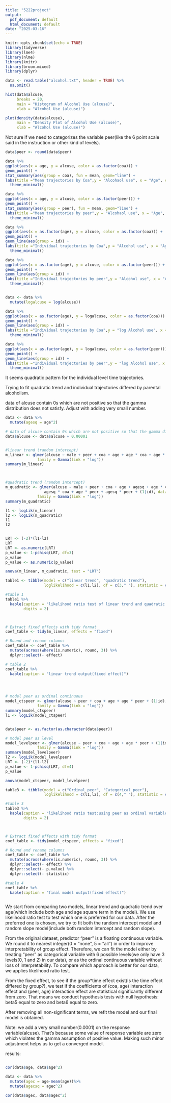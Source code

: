 ```yaml
---
title: "5222project"
output:
  pdf_document: default
  html_document: default
date: "2025-03-16"
---
```


```r
knitr::opts_chunk$set(echo = TRUE)
library(tidyverse)
library(lme4)
library(nlme)
library(knitr)
library(broom.mixed)
library(dplyr)
```

```r
data <- read.table("alcohol.txt", header = TRUE) %>%
  na.omit()

hist(data$alcuse, 
     breaks = 20,           
     main = "Histogram of Alcohol Use (alcuse)", 
     xlab = "Alcohol Use (alcuse)")

plot(density(data$alcuse), 
     main = "Density Plot of Alcohol Use (alcuse)",  
     xlab = "Alcohol Use (alcuse)")    

```
Not sure if we need to categorizes the variable peer(like the 6 point scale said in the instruction or other kind of levels).
```r
data$peer <- round(data$peer)

data %>%
ggplot(aes(x = age, y = alcuse, color = as.factor(coa))) +
geom_point() +
stat_summary(aes(group = coa), fun = mean, geom="line") +
labs(title ="Mean trajectories by Coa",y = "Alcohaol use", x = "Age", color = "Alcoholic parents(Yes/No)")+
  theme_minimal()

data %>%
ggplot(aes(x = age, y = alcuse, color = as.factor(peer))) +
geom_point() +
stat_summary(aes(group = peer), fun = mean, geom="line") +
labs(title ="Mean trajectories by peer",y = "Alcohaol use", x = "Age", color = "Peer level")+
  theme_minimal()

data %>%
ggplot(aes(x = as.factor(age), y = alcuse, color = as.factor(coa))) +
geom_point() + 
geom_line(aes(group = id)) + 
labs(title ="Individual trajectories by Coa",y = "Alcohol use", x = "Age", color = "Alcoholic parents(Yes/No)")+
  theme_minimal()

data %>%
ggplot(aes(x = as.factor(age), y = alcuse, color = as.factor(peer))) +
geom_point() + 
geom_line(aes(group = id)) + 
labs(title ="Individual trajectories by peer",y = "Alcohol use", x = "Age", color = "Peer level")+
  theme_minimal()


data <- data %>%
  mutate(logalcuse = log(alcuse))

data %>%
ggplot(aes(x = as.factor(age), y = logalcuse, color = as.factor(coa))) +
geom_point() + 
geom_line(aes(group = id)) + 
labs(title ="Individual trajectories by Coa",y = "log Alcohol use", x = "Age", color = "Alcoholic parents(Yes/No)")+
  theme_minimal()

data %>%
ggplot(aes(x = as.factor(age), y = logalcuse, color = as.factor(peer))) +
geom_point() + 
geom_line(aes(group = id)) + 
labs(title ="Individual trajectories by peer",y = "log Alcohol use", x = "Age", color = "Peer level")+
  theme_minimal()


```
It seems quadratic pattern for the individual level time trajectories. 

Trying to fit quadratic trend and individual trajectories differed by parental alcoholism. 

data of alcuse contain 0s which are not positive so that the gamma distribution does not satisfy. Adjust with adding very small number.

```r
data <- data %>%
  mutate(agesq = age^2)

# data of alcuse contain 0s which are not positive so that the gamma distribution does not satisfy. Adjust with adding very small number.
data$alcuse <- data$alcuse + 0.00001


#linear trend (random intercept)
m_linear <- glmer(alcuse ~ male + peer + coa + age + age * coa + age * peer + (1|id), data = data, 
              family = Gamma(link = "log"))
summary(m_linear)



#quadratic trend (random intercept)
m_quadratic <- glmer(alcuse ~ male + peer + coa + age + agesq + age * coa + 
                 agesq * coa + age * peer + agesq * peer + (1|id), data = data, 
              family = Gamma(link = "log"))
summary(m_quadratic)

l1 <- logLik(m_linear)
l2 <- logLik(m_quadratic)
l1
l2


LRT <- (-2)*(l1-l2)
LRT
LRT <- as.numeric(LRT)
p_value <- 1-pchisq(LRT, df=3)
p_value
p_value <- as.numeric(p_value)

anova(m_linear, m_quadratic, test = "LRT") 

table1 <- tibble(model = c("linear trend", "quadratic trend"), 
                 loglikelihood = c(l1,l2), df = c(3," "), statistic = c(1.94, " "), p_value = c(0.58, " "))

#table 1
table1 %>%
  kable(caption = "likelihood ratio test of linear trend and quadratic trend",
        digits = 2)



# Extract fixed effects with tidy format
coef_table <- tidy(m_linear, effects = "fixed")

# Round and rename columns
coef_table <- coef_table %>%
  mutate(across(where(is.numeric), round, 3)) %>%
  dplyr::select(- effect)

# table 2
coef_table %>%
  kable(caption = "linear trend output(fixed effect)")




# model peer as ordinal continuous
model_ctspeer <- glmer(alcuse ~ peer + coa + age + age * peer + (1|id), data = data, 
              family = Gamma(link = "log"))
summary(model_ctspeer)
l1 <- logLik(model_ctspeer)


data$peer <- as.factor(as.character(data$peer))

# model peer as level
model_levelpeer <- glmer(alcuse ~ peer + coa + age + age * peer + (1|id), data = data, 
              family = Gamma(link = "log"))
summary(model_levelpeer)
l2 <- logLik(model_levelpeer)
LRT <- (-2)*(l1-l2)
p_value <- 1-pchisq(LRT, df=4)
p_value

anova(model_ctspeer, model_levelpeer)

table3 <- tibble(model = c("Ordinal peer", "Categorical peer"), 
                 loglikelihood = c(l1,l2), df = c(4," "), statistic = c(1.25, " "), p_value = c(0.87, " "))

#table 3
table3 %>%
  kable(caption = "likelihood ratio test:using peer as ordinal variable vs categorical factor",
        digits = 2)



# Extract fixed effects with tidy format
coef_table <- tidy(model_ctspeer, effects = "fixed")

# Round and rename columns
coef_table <- coef_table %>%
  mutate(across(where(is.numeric), round, 3)) %>%
  dplyr::select(- effect) %>%
  dplyr::select(- p.value) %>%
  dplyr::select(- statistic)

#table 4
coef_table %>%
  kable(caption = "final model output(fixed effect)")



```
We start from comparing two models, linear trend and quadratic trend over age(which include both age and age square term in the model). We use likelihood ratio test to test which one is preferred for our data. After the preferred one is chosen, we try to fit both the random intercept model and random slope model(include both random intercept and random slope). 

From the original dataset, predictor "peer" is a floating continuous variable. We round it to nearest integer(0 = "none", 5 = "all") in order to improve interpretability of group effect. Therefore, we can fit the model either by treating "peer" as categorical variable with 6 possible levels(we only have 3 levels(0, 1 and 2) in our data), or as the ordinal continuous variable without loss of interpretability. To compare which approach is better for our data, we applies likelihood ratio test. 

From the fixed effect, to see if the group*time effect exist(Is the time effect differed by group?), we test if the coefficients of (coa, age) interaction effect and (peer, age) interaction effect are statistical significantly different from zero. That means we conduct hypothesis tests with null hypothesis: beta5 equal to zero and beta6 equal to zero. 

After removing all non-significant terms, we refit the model and our final model is obtained. 

Note: we add a very small number(0.0001) on the response variable(alcuse). That's because some value of response variable are zero which violates the gamma assumption of positive value. Making such minor adjustment helps us to get a converged model. 




results:



```r

```

```r
cor(data$age, data$age^2)

data <- data %>%
  mutate(agec = age-mean(age))%>%
  mutate(agecsq = agec^2)

cor(data$agec, data$agec^2)



```




